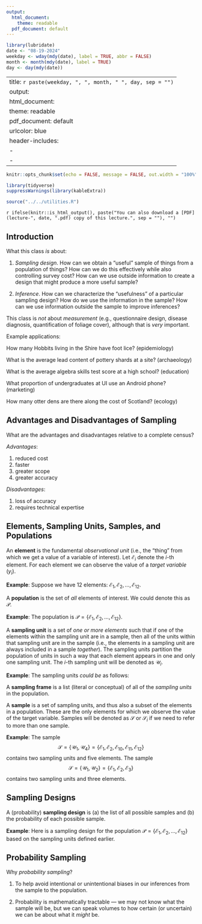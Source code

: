 ---
output:
  html_document: 
    theme: readable
  pdf_document: default
---

```{r, echo = FALSE, message = FALSE}
library(lubridate)
date <- "08-19-2024"
weekday <- wday(mdy(date), label = TRUE, abbr = FALSE)
month <- month(mdy(date), label = TRUE)
day <- day(mdy(date))
```

---
title: `r paste(weekday, ", ", month, " ", day, sep = "")`
output:
  html_document: 
    theme: readable
  pdf_document: default
urlcolor: blue
header-includes:
  - \usepackage{float}
  - \usepackage{booktabs}
---

```{r setup, include = FALSE}
knitr::opts_chunk$set(echo = FALSE, message = FALSE, out.width = "100%", fig.align = "center", cache = FALSE, dev = ifelse(knitr::is_html_output(), "png", "pdf"))
```

```{r packages}
library(tidyverse)
suppressWarnings(library(kableExtra))
```

```{r utilities}
source("../../utilities.R")
```

`r ifelse(knitr::is_html_output(), paste("You can also download a [PDF](lecture-", date, ".pdf) copy of this lecture.", sep = ""), "")`

## Introduction

What this class *is* about:

1. *Sampling design*. How can we obtain a "useful" sample of things from a population of things? How can we do this effectively while also controlling survey cost? How can we use outside information to create a design that might produce a more useful sample?

2. *Inference*. How can we characterize the "usefulness" of a particular sampling design? How do we use the information in the sample? How can we use information outside the sample to improve inferences? 

This class is *not* about *measurement* (e.g., questionnaire design, disease diagnosis, quantification of foliage cover), although that is *very* important. 

Example applications:

How many Hobbits living in the Shire have foot lice? (epidemiology)

What is the average lead content of pottery shards at a site? (archaeology)

What is the average algebra skills test score at a high school? (education)

What proportion of undergraduates at UI use an Android phone? (marketing)

How many otter dens are there along the cost of Scotland? (ecology)

## Advantages and Disadvantages of Sampling

What are the advantages and disadvantages relative to a complete census? 

*Advantages*:

1. reduced cost
2. faster
3. greater scope
4. greater accuracy

*Disadvantages*:

1. loss of accuracy
2. requires technical expertise 

## Elements, Sampling Units, Samples, and Populations

An **element** is the fundamental *observational unit* (i.e., the "thing" from which we get a value of a variable of interest). Let $\mathcal{E}_i$ denote the $i$-th element. For each element we can observe the value of a *target variable* ($y_i$).

**Example**: Suppose we have 12 elements: $\mathcal{E}_1, \mathcal{E}_2, \dots, \mathcal{E}_{12}$. 

A **population** is the set of *all* elements of interest. We could denote this as $\mathcal{P}$. 

**Example**: The population is $\mathcal{P} = \left\{ \mathcal{E}_1, \mathcal{E}_2, \dots, \mathcal{E}_{12} \right\}$.

A **sampling unit** is a set of *one or more elements* such that if one of the elements within the sampling unit are in a sample, then all of the units within that sampling unit are in the sample (i.e., the elements in a sampling unit are always included in a sample *together*). The sampling units partition the population of units in such a way that each element appears in one and only one sampling unit. The $i$-th sampling unit will be denoted as $\mathcal{U}_i$.

**Example**: The sampling units *could be* as follows:
\begin{align*}
  \mathcal{U}_1 & = \left\{\mathcal{E}_1,\mathcal{E}_2\right\} \\
  \mathcal{U}_2 & = \left\{\mathcal{E}_3\right\} \\
  \mathcal{U}_3 & = \left\{\mathcal{E}_4, \mathcal{E}_5, \dots, \mathcal{E}_9\right\} \\
  \mathcal{U}_4 & = \left\{\mathcal{E}_{10}, \mathcal{E}_{11}, \mathcal{E}_{12} \right\}
\end{align*}

A **sampling frame** is a list (literal or conceptual) of all of the *sampling units* in the population.

A **sample** is a set of sampling units, and thus also a subset of the elements in a population. These are the only elements for which we observe the value of the target variable. Samples will be denoted as $\mathcal{S}$ or $\mathcal{S}_i$ if we need to refer to more than one sample.

**Example**: The sample
$$
  \mathcal{S} = \left\{\mathcal{U}_1, \mathcal{U}_4\right\} = \left\{\mathcal{E}_1, \mathcal{E}_2, \mathcal{E}_{10}, \mathcal{E}_{11}, \mathcal{E}_{12} \right\}
$$
contains two sampling units and five elements. The sample 
$$  
  \mathcal{S} = \left\{\mathcal{U}_1, \mathcal{U}_2\right\} = \left\{\mathcal{E}_1, \mathcal{E}_2, \mathcal{E}_3 \right\}
$$
contains two sampling units and three elements. 

## Sampling Designs

A (probability) **sampling design** is (a) the list of all possible samples and (b) the probability of each possible sample. 

**Example**: Here is a sampling design for the population $\mathcal{P} = \left\{ \mathcal{E}_1, \mathcal{E}_2, \dots, \mathcal{E}_{12} \right\}$ based on the sampling units defined earlier.
\begin{align*}
\mathcal{S}_1 & = \left\{\mathcal{U}_1,\mathcal{U}_2,\mathcal{U}_3\right\} = \left\{\mathcal{E}_1,\mathcal{E}_2,\mathcal{E}_3,\mathcal{E}_4,\mathcal{E}_5,\mathcal{E}_6,\mathcal{E}_7,\mathcal{E}_8,\mathcal{E}_9 \right\} \\
\mathcal{S}_2 & = \left\{\mathcal{U}_1,\mathcal{U}_2,\mathcal{U}_4\right\} = \left\{\mathcal{E}_1,\mathcal{E}_2,\mathcal{E}_3,\mathcal{E}_{10}, \mathcal{E}_{11}, \mathcal{E}_{12} \right\} \\
\mathcal{S}_3 & = \left\{\mathcal{U}_1,\mathcal{U}_3,\mathcal{U}_4\right\} = 
\left\{\mathcal{E}_1,\mathcal{E}_2,\mathcal{E}_4,\mathcal{E}_5,\mathcal{E}_6,\mathcal{E}_7,\mathcal{E}_8,\mathcal{E}_9,\mathcal{E}_{10}, \mathcal{E}_{11}, \mathcal{E}_{12} \right\} \\
\mathcal{S}_4 & = \left\{\mathcal{U}_2,\mathcal{U}_3,\mathcal{U}_4\right\} = 
\left\{\mathcal{E}_3,\mathcal{E}_4,\mathcal{E}_5,\mathcal{E}_6,\mathcal{E}_7,\mathcal{E}_8,\mathcal{E}_9,\mathcal{E}_{10}, \mathcal{E}_{11}, \mathcal{E}_{12}\right\}
\end{align*}
\begin{align*}
P(\mathcal{S}_1) & = 0.2 \\
P(\mathcal{S}_2) & = 0.3 \\
P(\mathcal{S}_3) & = 0.4 \\
P(\mathcal{S}_4) & = 0.1 \\
\end{align*}

## Probability Sampling

Why *probability sampling*? 

1. To help avoid intentional or unintentional biases in our inferences from the sample to the population. 

2. Probability is mathematically tractable --- we may not know what the sample will be, but we can speak volumes to how certain (or uncertain) we can be about what it *might* be.

 




